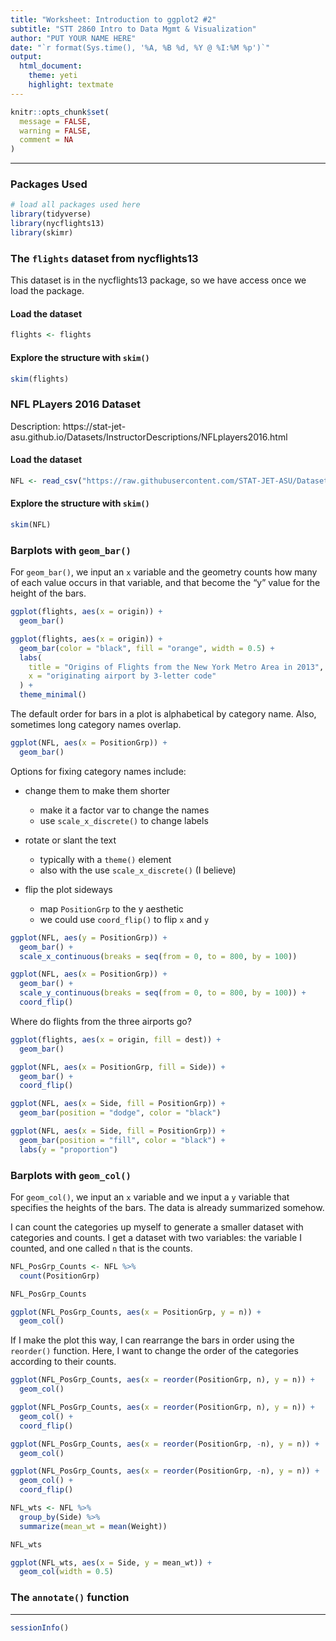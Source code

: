 ```yaml
---
title: "Worksheet: Introduction to ggplot2 #2"
subtitle: "STT 2860 Intro to Data Mgmt & Visualization" 
author: "PUT YOUR NAME HERE"
date: "`r format(Sys.time(), '%A, %B %d, %Y @ %I:%M %p')`"
output: 
  html_document: 
    theme: yeti
    highlight: textmate
---
```


```r
knitr::opts_chunk$set(
  message = FALSE,
  warning = FALSE,
  comment = NA
)
```

***

### Packages Used

```r
# load all packages used here
library(tidyverse)
library(nycflights13)
library(skimr)
```

### The `flights` dataset from nycflights13

This dataset is in the nycflights13 package, so we have access once we load the package.

#### Load the dataset

```r
flights <- flights
```

#### Explore the structure with `skim()`

```r
skim(flights)
```

### NFL PLayers 2016 Dataset

Description: https://stat-jet-asu.github.io/Datasets/InstructorDescriptions/NFLplayers2016.html

#### Load the dataset

```r
NFL <- read_csv("https://raw.githubusercontent.com/STAT-JET-ASU/Datasets/master/Instructor/NFLplayers2016.csv")
```

#### Explore the structure with `skim()`

```r
skim(NFL)
```

### Barplots with `geom_bar()`

For `geom_bar()`, we input an `x` variable and the geometry counts how many of each value occurs in that variable, and that become the "y" value for the height of the bars.

```r
ggplot(flights, aes(x = origin)) +
  geom_bar()
```

```r
ggplot(flights, aes(x = origin)) +
  geom_bar(color = "black", fill = "orange", width = 0.5) +
  labs(
    title = "Origins of Flights from the New York Metro Area in 2013",
    x = "originating airport by 3-letter code"
  ) +
  theme_minimal()
```

The default order for bars in a plot is alphabetical by category name. Also, sometimes long category names overlap.

```r
ggplot(NFL, aes(x = PositionGrp)) +
  geom_bar()
```

Options for fixing category names include:

* change them to make them shorter

    * make it a factor var to change the names
    * use `scale_x_discrete()` to change labels
    
* rotate or slant the text

    * typically with a `theme()` element
    * also with the use `scale_x_discrete()` (I believe)

* flip the plot sideways

    * map `PositionGrp` to the y aesthetic
    * we could use `coord_flip()` to flip `x` and `y`

```r
ggplot(NFL, aes(y = PositionGrp)) +
  geom_bar() +
  scale_x_continuous(breaks = seq(from = 0, to = 800, by = 100))
```

```r
ggplot(NFL, aes(x = PositionGrp)) +
  geom_bar() +
  scale_y_continuous(breaks = seq(from = 0, to = 800, by = 100)) +
  coord_flip()
```

Where do flights from the three airports go?

```r
ggplot(flights, aes(x = origin, fill = dest)) +
  geom_bar()
```

```r
ggplot(NFL, aes(x = PositionGrp, fill = Side)) +
  geom_bar() +
  coord_flip()
```

```r
ggplot(NFL, aes(x = Side, fill = PositionGrp)) +
  geom_bar(position = "dodge", color = "black")
```

```r
ggplot(NFL, aes(x = Side, fill = PositionGrp)) +
  geom_bar(position = "fill", color = "black") +
  labs(y = "proportion")
```

### Barplots with `geom_col()`

For `geom_col()`, we input an `x` variable and we input a `y` variable that specifies the heights of the bars. The data is already summarized somehow.

I can count the categories up myself to generate a smaller dataset with categories and counts. I get a dataset with two variables: the variable I counted, and one called `n`
that is the counts.

```r
NFL_PosGrp_Counts <- NFL %>% 
  count(PositionGrp)

NFL_PosGrp_Counts
```

```r
ggplot(NFL_PosGrp_Counts, aes(x = PositionGrp, y = n)) +
  geom_col()
```

If I make the plot this way, I can rearrange the bars in order using the `reorder()` function. Here, I want to change the order of the categories according to their counts.

```r
ggplot(NFL_PosGrp_Counts, aes(x = reorder(PositionGrp, n), y = n)) +
  geom_col() 
```

```r
ggplot(NFL_PosGrp_Counts, aes(x = reorder(PositionGrp, n), y = n)) +
  geom_col() +
  coord_flip()
```

```r
ggplot(NFL_PosGrp_Counts, aes(x = reorder(PositionGrp, -n), y = n)) +
  geom_col() 
```

```r
ggplot(NFL_PosGrp_Counts, aes(x = reorder(PositionGrp, -n), y = n)) +
  geom_col() +
  coord_flip()
```

```r
NFL_wts <- NFL %>% 
  group_by(Side) %>% 
  summarize(mean_wt = mean(Weight))

NFL_wts

ggplot(NFL_wts, aes(x = Side, y = mean_wt)) +
  geom_col(width = 0.5)
```

### The `annotate()` function



***
```r
sessionInfo()
```

